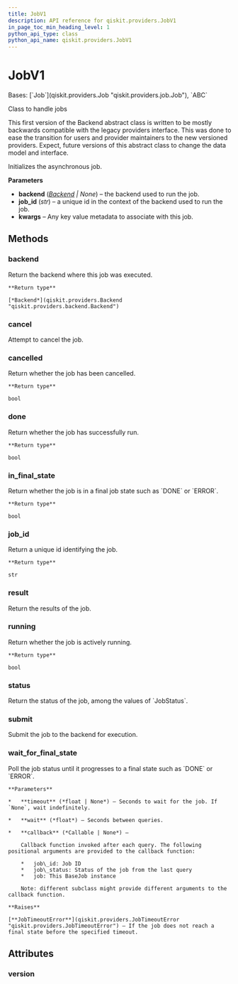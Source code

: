 ```yaml
---
title: JobV1
description: API reference for qiskit.providers.JobV1
in_page_toc_min_heading_level: 1
python_api_type: class
python_api_name: qiskit.providers.JobV1
---
```


# JobV1

<Class id="qiskit.providers.JobV1" github="https://github.com/qiskit/qiskit/tree/stable/0.24/qiskit/providers/job.py" signature="JobV1(backend, job_id, **kwargs)">
  Bases: [`Job`](qiskit.providers.Job "qiskit.providers.job.Job"), `ABC`

  Class to handle jobs

  This first version of the Backend abstract class is written to be mostly backwards compatible with the legacy providers interface. This was done to ease the transition for users and provider maintainers to the new versioned providers. Expect, future versions of this abstract class to change the data model and interface.

  Initializes the asynchronous job.

  **Parameters**

  *   **backend** ([*Backend*](qiskit.providers.Backend "qiskit.providers.backend.Backend") *| None*) – the backend used to run the job.
  *   **job\_id** (*str*) – a unique id in the context of the backend used to run the job.
  *   **kwargs** – Any key value metadata to associate with this job.

  ## Methods

  <span id="qiskit-providers-jobv1-backend" />

  ### backend

  <Function id="qiskit.providers.JobV1.backend" name="backend" signature="JobV1.backend()">
    Return the backend where this job was executed.

    **Return type**

    [*Backend*](qiskit.providers.Backend "qiskit.providers.backend.Backend")
  </Function>

  <span id="qiskit-providers-jobv1-cancel" />

  ### cancel

  <Function id="qiskit.providers.JobV1.cancel" name="cancel" signature="JobV1.cancel()">
    Attempt to cancel the job.
  </Function>

  <span id="qiskit-providers-jobv1-cancelled" />

  ### cancelled

  <Function id="qiskit.providers.JobV1.cancelled" name="cancelled" signature="JobV1.cancelled()">
    Return whether the job has been cancelled.

    **Return type**

    bool
  </Function>

  <span id="qiskit-providers-jobv1-done" />

  ### done

  <Function id="qiskit.providers.JobV1.done" name="done" signature="JobV1.done()">
    Return whether the job has successfully run.

    **Return type**

    bool
  </Function>

  <span id="qiskit-providers-jobv1-in-final-state" />

  ### in\_final\_state

  <Function id="qiskit.providers.JobV1.in_final_state" name="in_final_state" signature="JobV1.in_final_state()">
    Return whether the job is in a final job state such as `DONE` or `ERROR`.

    **Return type**

    bool
  </Function>

  <span id="qiskit-providers-jobv1-job-id" />

  ### job\_id

  <Function id="qiskit.providers.JobV1.job_id" name="job_id" signature="JobV1.job_id()">
    Return a unique id identifying the job.

    **Return type**

    str
  </Function>

  <span id="qiskit-providers-jobv1-result" />

  ### result

  <Function id="qiskit.providers.JobV1.result" name="result" signature="abstract JobV1.result()">
    Return the results of the job.
  </Function>

  <span id="qiskit-providers-jobv1-running" />

  ### running

  <Function id="qiskit.providers.JobV1.running" name="running" signature="JobV1.running()">
    Return whether the job is actively running.

    **Return type**

    bool
  </Function>

  <span id="qiskit-providers-jobv1-status" />

  ### status

  <Function id="qiskit.providers.JobV1.status" name="status" signature="abstract JobV1.status()">
    Return the status of the job, among the values of `JobStatus`.
  </Function>

  <span id="qiskit-providers-jobv1-submit" />

  ### submit

  <Function id="qiskit.providers.JobV1.submit" name="submit" signature="abstract JobV1.submit()">
    Submit the job to the backend for execution.
  </Function>

  <span id="qiskit-providers-jobv1-wait-for-final-state" />

  ### wait\_for\_final\_state

  <Function id="qiskit.providers.JobV1.wait_for_final_state" name="wait_for_final_state" signature="JobV1.wait_for_final_state(timeout=None, wait=5, callback=None)">
    Poll the job status until it progresses to a final state such as `DONE` or `ERROR`.

    **Parameters**

    *   **timeout** (*float | None*) – Seconds to wait for the job. If `None`, wait indefinitely.

    *   **wait** (*float*) – Seconds between queries.

    *   **callback** (*Callable | None*) –

        Callback function invoked after each query. The following positional arguments are provided to the callback function:

        *   job\_id: Job ID
        *   job\_status: Status of the job from the last query
        *   job: This BaseJob instance

        Note: different subclass might provide different arguments to the callback function.

    **Raises**

    [**JobTimeoutError**](qiskit.providers.JobTimeoutError "qiskit.providers.JobTimeoutError") – If the job does not reach a final state before the specified timeout.
  </Function>

  ## Attributes

  ### version

  <Attribute id="qiskit.providers.JobV1.version" name="version" attributeValue="= 1" />
</Class>

